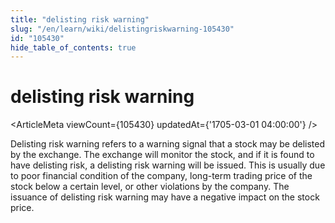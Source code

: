 ```yaml
---
title: "delisting risk warning"
slug: "/en/learn/wiki/delistingriskwarning-105430"
id: "105430"
hide_table_of_contents: true
---
```



# delisting risk warning

<ArticleMeta viewCount={105430} updatedAt={'1705-03-01 04:00:00'} />

Delisting risk warning refers to a warning signal that a stock may be delisted by the exchange. The exchange will monitor the stock, and if it is found to have delisting risk, a delisting risk warning will be issued. This is usually due to poor financial condition of the company, long-term trading price of the stock below a certain level, or other violations by the company. The issuance of delisting risk warning may have a negative impact on the stock price.
